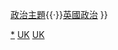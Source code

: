 <noinclude>{{noteTA|1=zh-cn:民主统一党;zh-mo:民主聯合黨;zh-tw:民主聯盟黨;zh-hk:民主統一黨;}}</noinclude>{{Navbox
| name       = 英国政党
| title      = {{Flagicon|UK}}[[英国政党列表|聯合王國政黨]]
| state      = {{{state<includeonly>|autocollapse</includeonly>}}}
| listclass  = hlist
| groupstyle = text-align:left;

| above      = [[英国立法机关|聯合王國立法機構]]

| group1     = [[英国下议院|下議院]]（650席）
| list1      = 
* [[保守黨 (英國)|保守黨]]（363）
* [[工党 (英国)|工黨]]（含[[勞工與合作黨]]<sup>1</sup>）（199）
* [[蘇格蘭民族黨]]（44）
* [[自由民主党 (英国)|自由民主黨]]（12）
* [[民主统一党 (北爱尔兰)|民主統一黨]]（8）
* [[新芬黨]]<sup>2</sup>（7）
* [[威爾斯黨]]（3）
* [[社會民主工黨]]（2）
* [[阿爾巴黨]]（2）
* [[北愛爾蘭聯盟黨]]（1）
* [[英格蘭和威爾斯綠黨]]（1）
* [[無黨籍]]（4）
* [[下議院議長 (英國)|下議院議長]]<sup>3</sup>（1）

| group2     = [[英國上議院|上議院]]（788席）
| list2      = 
* [[保守黨 (英國)|保守黨]]（262）
* [[中立議員]]（187）
* [[工党 (英国)|工黨]]（171）
* [[自由民主党 (英国)|自由民主黨]]（85）
* [[民主统一党 (北爱尔兰)|民主統一黨]]（5）
* [[阿爾斯特統一黨]]（2）
* [[英格蘭和威爾斯綠黨]]（2）
* [[威爾斯黨]]（1）
* [[上議院議長 (英國)|上議院議長]]<sup>3</sup>（1）
* {{Link-en|英國上議院無所屬議員|Non-affiliated members of the House of Lords|無所屬議員}}（43）
* {{Link-en|英國上議院無所屬議員|Non-affiliated members of the House of Lords|獨立議員}}（3）
* [[靈職議員]]（26）

| group3     = [[蘇格蘭議會]]（129席）
| list3      = 
* [[蘇格蘭民族黨]]（64）
* [[蘇格蘭保守黨]]（31）
* [[蘇格蘭工黨]]（22）
* [[蘇格蘭綠黨]]（8）
* [[蘇格蘭自由民主黨]]（4）

| group4     = [[威爾斯議會]]（60席）
| list4      = 
* {{Link-en|威爾士工黨|Welsh Labour}}（30）
* {{Link-en|威爾士保守黨|Welsh Conservatives}}（16）
* [[威爾斯黨]]（13）
* {{Link-en|威爾士自由民主黨|Welsh Liberal Democrats}}（1）

| group5     = [[北愛爾蘭議會]]（90席）
| list5      = 
* [[民主统一党 (北爱尔兰)|民主統一黨]]（26）
* [[新芬黨]]（26）
* [[社會民主工黨]]（12）
* [[阿爾斯特統一黨]]（10）
* [[北愛爾蘭聯盟黨]]（7）
* [[北愛爾蘭綠黨]]（2）
* [[人民先於利潤]]（1）
* [[傳統統一之聲]]（1）
* {{Link-en|獨立工會主義者|Independent Unionist|獨立工會}}（3）
* 其他無黨籍（1）

| group6     = [[倫敦議會]]（25席）
| list6      = 
* {{Link-en|倫敦工黨|London Labour}}（11）
* {{Link-en|倫敦保守黨|London Conservatives}}（9）
* {{Link-en|倫敦綠黨|London Green Party}}（3）
* {{Link-en|倫敦自由民主黨|London Liberal Democrats}}（2）

| group7     = 其他全國性或地方性政黨
| list7      = 
* {{Link-en|廢除威爾士議會黨|Abolish the Welsh Assembly Party}}
* {{Link-en|團結一致|All for Unity}}
* {{Link-en|動物福利黨|Animal Welfare Party}}
* {{Link-en|團結 (愛爾蘭和北愛爾蘭)|Aontú|團結黨}}
* {{Link-en|阿什菲爾德獨立黨|Ashfield Independents}}
* {{Link-en|渴望 (政黨)|Aspire (political party)|渴望黨}}
* {{Link-en|燃燒粉紅|Burning Pink}}
* {{Link-en|基督教人民聯盟|Christian Peoples Alliance}}
* {{Link-en|垃圾桶伯爵|Count Binface}}
* {{Link-en|英格蘭民主黨|English Democrats}}
* {{Link-en|威爾士國家黨|Gwlad}}
* {{Link-en|重毛區獨立黨|Heavy Woollen District Independents}}
* {{Link-en|獨立基德明斯特醫院和衛生問題|Independent Kidderminster Hospital and Health Concern}}
* {{Link-en|皮爾斯·科爾賓|Piers Corbyn|讓倫敦生存}}
* {{Link-en|自由黨 (1989年英國)|Liberal Party (UK, 1989)|自由黨}}
* {{Link-en|林肯郡獨立黨|Lincolnshire Independents}}
* {{Link-en|倫敦玫瑰 (播客)|Brian Rose (podcaster)|倫敦真實黨}}
* [[康沃尔之子－为了康沃尔党]]
* {{Link-en|全國健康行動黨|National Health Action Party}}
* [[官方妖怪狂歡發瘋黨]]
* {{Link-en|進步統一黨|Progressive Unionist Party}}
* {{Link-en|推動 (政黨)|Propel (political party)|推動黨}}
* [[勞倫斯·福克斯|感化黨]]
* [[英國改革黨]]
* {{Link-en|社會民主黨 (1990年英國)|Social Democratic Party (UK, 1990–present)|社會民主黨}}
* [[工聯主義和社會主義聯盟]]
* {{Link-en|英國歐盟黨|UK European Union Party}}
* [[英國獨立黨]]
* {{Link-en|婦女平權黨|Women's Equality Party}}
* {{Link-en|約克郡黨|Yorkshire Party}}

| list8      = 註：<sup>1</sup>[[合作黨]]候選人和[[工党 (英国)|工黨]]候選人會以[[勞工與合作黨]]候選人身份聯合參選；<sup>2</sup>[[新芬黨]]已在[[英国下议院|下議院]]獲選並設立議員辦公室，但因{{Link-en|棄權主義|Abstentionism|棄權}}而未就職。<sup>3</sup>按慣例，議長需脫離原屬政黨而以中立人士參與。

| below      = [[:Portal:英國|英國主題]]{{·}}[[:Portal:政治|政治主題]]{{·}}[[英國政治]]
}}<noinclude>{{collapsible option}}
[[Category:英国政党|*]]
[[Category:英国政党模板| ]]
[[Category:欧洲政党导航模板|UK]]
[[Category:各国政党导航模板|UK]]</noinclude>